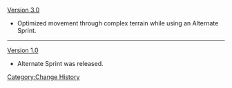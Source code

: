 [[Version 3.0]]
* Optimized movement through complex terrain while using an Alternate Sprint.
----
[[Version 1.0]]
* Alternate Sprint was released.
<noinclude>[[Category:Change History]]</noinclude>